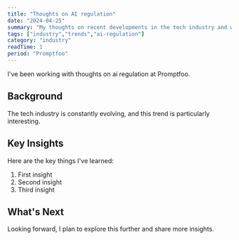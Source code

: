```yaml
---
title: "Thoughts on AI regulation"
date: "2024-04-25"
summary: "My thoughts on recent developments in the tech industry and what they mean for developers."
tags: ["industry","trends","ai-regulation"]
category: "industry"
readTime: 1
period: "Promptfoo"
---
```


I've been working with thoughts on ai regulation at Promptfoo.

## Background

The tech industry is constantly evolving, and this trend is particularly interesting.

## Key Insights

Here are the key things I've learned:

1. First insight
2. Second insight
3. Third insight

## What's Next

Looking forward, I plan to explore this further and share more insights.

